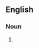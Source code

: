 {{also|réaffirmations}}

==English==

===Noun===
{{head|en|noun plural form}}

# {{plural of|reaffirmation|lang=en}}